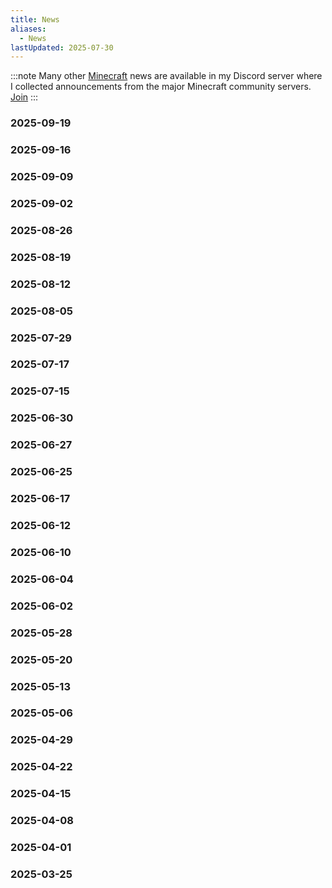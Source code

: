 ```yaml
---
title: News
aliases:
  - News
lastUpdated: 2025-07-30
---
```



:::note
Many other [Minecraft](/minecraft) news are available in my Discord server where I collected announcements from the major Minecraft community servers. [Join](https://discord.gg/gaDqYhxyzB)
:::

### 2025-09-19
<LinkCard title="1.21.9 Pre-Release 2" href="/versions" />

### 2025-09-16
<LinkCard title="1.21.9 Pre-Release 1" href="/versions" />

### 2025-09-09
<LinkCard title="25w37a snapshot" href="/versions" />

### 2025-09-02
<LinkCard title="25w36b snapshot" href="/versions" />
<LinkCard title="25w36a snapshot" href="/versions" />

### 2025-08-26
<LinkCard title="25w35a snapshot" href="/versions" />
<LinkCard title="Server API" href="/serverapi" />

### 2025-08-19
<LinkCard title="25w34b snapshot" href="/versions" />
<LinkCard title="25w34a snapshot" href="/versions" />

### 2025-08-12
<LinkCard title="25w33a snapshot" href="/versions" />

### 2025-08-05
<LinkCard title="25w32a snapshot" href="/versions" />

### 2025-07-29
<LinkCard title="25w31a" href="/versions" />

### 2025-07-17
<LinkCard title="1.21.8" href="/versions" />

### 2025-07-15
<LinkCard title="1.21.8 Release Candidate 1" href="/versions" />

### 2025-06-30
<LinkCard title="1.21.7" href="/versions" />

### 2025-06-27
<LinkCard title="1.21.7 Pre-Release 1" href="/versions" />

### 2025-06-25
<LinkCard title="1.21.7 Release Candidate 1" href="/versions" />

### 2025-06-17
<LinkCard title="Chase the Skies" href="/chasetheskies" />
<LinkCard title="1.21.6" href="/versions" />

### 2025-06-12
<LinkCard title="1.21.6 Release Candidate 1" href="/versions" />

### 2025-06-10
<LinkCard title="1.21.6 Pre-Release 4" href="/versions" />

### 2025-06-04
<LinkCard title="1.21.6 Pre-Release 3" href="/versions" />

### 2025-06-02
<LinkCard title="1.21.6 Pre-Release 2" href="/versions" />

### 2025-05-28
<LinkCard title="1.21.6 Pre-Release 1" href="/versions" />

### 2025-05-20
<LinkCard title="25w21a snapshot" href="/25w21a" />

### 2025-05-13
<LinkCard title="25w20a snapshot" href="/25w20a" />
<LinkCard title="Dialog command" href="/dialogcommand" />

### 2025-05-06
<LinkCard title="25w19a snapshot" href="/versions" />

### 2025-04-29
<LinkCard title="25w18a snapshot" href="/versions" />

### 2025-04-22
<LinkCard title="25w17a snapshot" href="/versions" />

### 2025-04-15
<LinkCard title="25w16a snapshot" href="/versions" />
<LinkCard title="Vibrant Visuals" href="/vibrantvisuals" />

### 2025-04-08
<LinkCard title="25w15a snapshot" href="/versions" />

### 2025-04-01
<LinkCard title="Craftmine" href="/craftmine" />

### 2025-03-25
<LinkCard title="Spring to Life" href="/springtolife" />
<LinkCard title="1.21.5" href="/versions" />